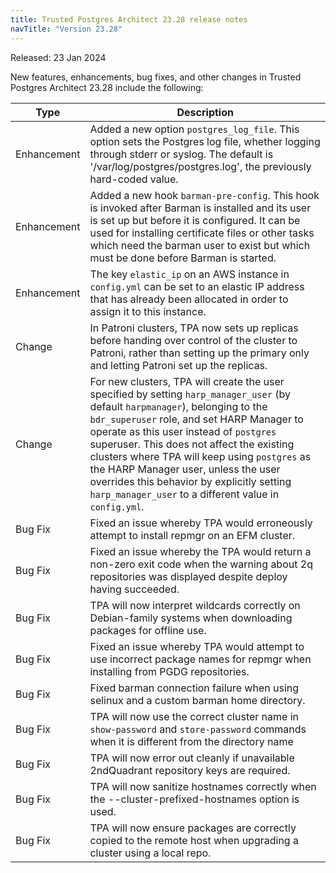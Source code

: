 ```yaml
---
title: Trusted Postgres Architect 23.28 release notes 
navTitle: "Version 23.28"
---
```


Released: 23 Jan 2024

New features, enhancements, bug fixes, and other changes in Trusted Postgres Architect 23.28 include the following:

| Type | Description |
| ---- |------------ |
| Enhancement | Added a new option `postgres_log_file`. This option sets the Postgres log file, whether logging through stderr or syslog. The default is '/var/log/postgres/postgres.log', the previously hard-coded value. |
| Enhancement | Added a new hook `barman-pre-config`. This hook is invoked after Barman is installed and its user is set up but before it is configured. It can be used for installing certificate files or other tasks which need the barman user to exist but which must be done before Barman is started. |
| Enhancement | The key `elastic_ip` on an AWS instance in `config.yml` can be set to an elastic IP address that has already been allocated in order to assign it to this instance. |
| Change | In Patroni clusters, TPA now sets up replicas before handing over control of the cluster to Patroni, rather than setting up the primary only and letting Patroni set up the replicas. |
| Change | For new clusters, TPA will create the user specified by setting `harp_manager_user` (by default `harpmanager`), belonging to the `bdr_superuser` role, and set HARP Manager to operate as this user instead of `postgres` superuser. This does not affect the existing clusters where TPA will keep using `postgres` as the HARP Manager user, unless the user overrides this behavior by explicitly setting `harp_manager_user` to a different value in `config.yml`. |
| Bug Fix | Fixed an issue whereby TPA would erroneously attempt to install repmgr on an EFM cluster. |
| Bug Fix | Fixed an issue whereby the TPA would return a non-zero exit code when the warning about 2q repositories was displayed despite deploy having succeeded.|
| Bug Fix | TPA will now interpret wildcards correctly on Debian-family systems when downloading packages for offline use. |
| Bug Fix | Fixed an issue whereby TPA would attempt to use incorrect package names for repmgr when installing from PGDG repositories. |
| Bug Fix | Fixed barman connection failure when using selinux and a custom barman home directory. |
| Bug Fix | TPA will now use the correct cluster name in `show-password` and `store-password` commands when it is different from the directory name |
| Bug Fix | TPA will now error out cleanly if unavailable 2ndQuadrant repository keys are required. |
| Bug Fix | TPA will now sanitize hostnames correctly when the --cluster-prefixed-hostnames option is used. |
| Bug Fix | TPA will now ensure packages are correctly copied to the remote host when upgrading a cluster using a local repo. |


